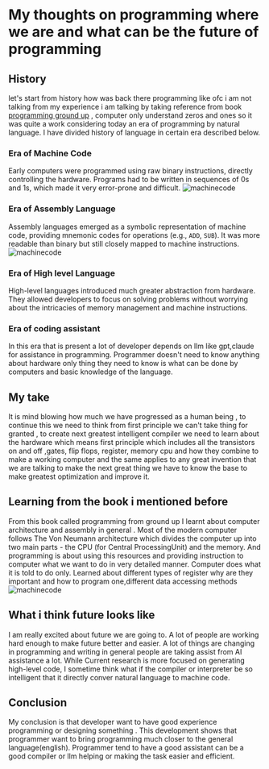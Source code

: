 # My thoughts on programming where we are and what can be the future of programming
## History
let's start from history how was back there programming like ofc i am not talking from my experience i am talking by taking reference from book [programming ground up](https://download-mirror.savannah.gnu.org/releases/pgubook/ProgrammingGroundUp-1-0-booksize.pdf) , computer only understand zeros and ones so it was  quite a work considering today an era of programming by natural language. I have divided history of language in certain era described below.
###  Era of Machine Code 
Early computers were programmed using raw binary instructions, directly controlling the hardware. Programs had to be written in sequences of 0s and 1s, which made it very error-prone and difficult.
![machinecode](/blogs/assets/punchcard.jpg)
###  Era of Assembly Language 
Assembly languages emerged as a symbolic representation of machine code, providing mnemonic codes for operations (e.g., `ADD`, `SUB`). It was more readable than binary but still closely mapped to machine instructions.
![machinecode](/blogs/assets/asmvsmachine.jpg)
### Era of High level Language
High-level languages introduced much greater abstraction from hardware. They allowed developers to focus on solving problems without worrying about the intricacies of memory management and machine instructions.
### Era of coding assistant
In this era that is present a lot of developer depends on llm like gpt,claude for assistance in programming. Programmer doesn't need to know anything about hardware only thing they need to know is what can be done by computers and basic knowledge of the language.


## My take
It is mind blowing how much we have progressed as a human being , to continue this we need to think from first principle we can't take thing for granted , to create next greatest intelligent compiler we need to learn about the hardware which means first principle which includes all the transistors on and off ,gates, flip flops, register, memory cpu and how they combine to make a working computer and the same applies to any great invention  that we are talking to make the next great thing we have to know the base to make greatest optimization and improve it.

## Learning from the book i mentioned before
From this book called programming from ground up I learnt about computer architecture and assembly in general .
Most of the modern computer follows The Von Neumann architecture which divides the computer up into two main parts - the CPU (for Central ProcessingUnit) and the memory. And programming is about using this resources and providing instruction to computer what we want to do in very detailed manner. Computer does what it is told to do only. Learned about different types of register why are they important and how to program one,different data accessing methods
![machinecode](/blogs/assets/thevonneuman.png)

## 	What i think future looks like 
I am really excited about future we are going to. A lot of people are working hard enough to make future better and easier. A lot of things are changing in programming and writing in general people are taking assist from AI assistance a lot. While Current research is more focused on generating high-level code, I sometime think what if the compiler or interpreter be so intelligent that it directly conver natural language to machine code.

##		Conclusion
My conclusion is that developer want to have good experience programming or designing something . This development shows that programmer want to bring programming much closer to the general language(english). Programmer tend to have a good assistant can be a good compiler or llm helping or making the task easier and efficient.
